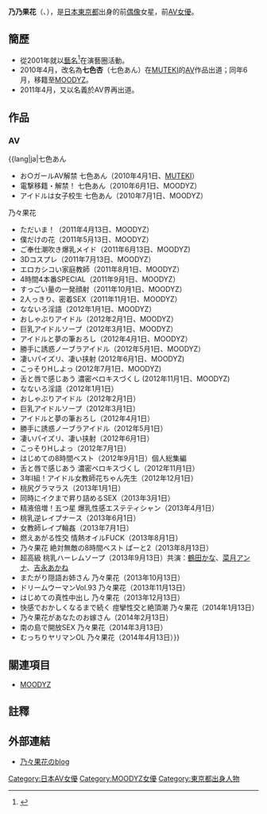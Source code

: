 {{AV女優|
|モデル名={{lang|ja|乃々果 花}}
|ふりがな=ののか はな
|画像ファイル=
|別名={{lang|ja|石川 恵理<br />石川 エリ<br />七色 あん}}
|愛称=
|生年=1988
|生月=8
|生日=8
|出身地={{JPN}}[[東京都|東京都]]
|血液型=
|時点=2010年
|身長=160
|体重=
|バスト=97
|ウエスト=62
|ヒップ=89
|カップ=
|股下=
|靴=
|身体備考=
|デビュー=2001年
|AV出演期間=2010年 - 2016年
|ジャンル=[[AV女優|AV女優]]
|モデル内容=
|活動備考=
|他の活動=
}}

'''乃乃果花'''（{{lang-ja|乃々果 花}}、{{bd|1988年|8月8日}}），是[[日本|日本]][[東京都|東京都]]出身的前[[偶像|偶像]]女星，前[[AV女優|AV女優]]。

== 簡歷 ==
*從2001年就以[[藝名|藝名]]{{nihongo|'''石川惠理'''|石川恵理→石川エリ}}<ref>{{cite web|url=http://photon.st/talents/石川エリ/|title=石川エリ|publisher=Photon2.st βver.|accessdate=2011-07-03|deadurl=yes|archiveurl=https://web.archive.org/web/20110707231740/http://photon.st/talents/%E7%9F%B3%E5%B7%9D%E3%82%A8%E3%83%AA|archivedate=2011-07-07}}</ref>在演藝圈活動。
*2010年4月，改名為'''七色杏'''（七色あん）在[[MUTEKI|MUTEKI]]的[[AV|AV]]作品出道；同年6月，移籍至[[MOODYZ|MOODYZ]]。
*2011年4月，又以{{nihongo|'''乃乃果花'''|乃々果花}}名義於AV界再出道。 

== 作品 ==
=== AV ===
; {{lang|ja|七色あん
* お○ガールAV解禁 七色あん（2010年4月1日、[[MUTEKI|MUTEKI]]）
* 電撃移籍・解禁！ 七色あん（2010年6月1日、MOODYZ）
* アイドルは女子校生 七色あん（2010年7月1日、MOODYZ）
; 乃々果花
* ただいま！（2011年4月13日、MOODYZ）
* 僕だけの花（2011年5月13日、MOODYZ）
* ご奉仕潮吹き爆乳メイド（2011年6月13日、MOODYZ)
* 3Dコスプレ（2011年7月13日、MOODYZ）
* エロカシコい家庭教師（2011年8月1日、MOODYZ）
* 4時間4本番SPECIAL（2011年9月1日、MOODYZ）
* すっごい量の一発顔射（2011年10月1日、MOODYZ）
* 2人っきり、密着SEX（2011年11月1日、MOODYZ）
* なないろ淫語（2012年1月1日、MOODYZ）
* おしゃぶりアイドル（2012年2月1日、MOODYZ）
* 巨乳アイドルソープ（2012年3月1日、MOODYZ）
* アイドルと夢の筆おろし（2012年4月1日、MOODYZ）
* 勝手に誘惑ノーブラアイドル（2012年5月1日、MOODYZ）
*凄いパイズリ、凄い挟射 (2012年6月1日、MOODYZ) 
*こっそりHしよっ (2012年7月1日、MOODYZ) 
*舌と唇で感じあう 濃密ベロキスづくし (2012年11月1日、MOODYZ)
* なないろ淫語（2012年1月1日）
* おしゃぶりアイドル（2012年2月1日）
* 巨乳アイドルソープ（2012年3月1日）
* アイドルと夢の筆おろし（2012年4月1日）
* 勝手に誘惑ノーブラアイドル（2012年5月1日）
* 凄いパイズリ、凄い挟射（2012年6月1日）
* こっそりHしよっ（2012年7月1日）
* はじめての8時間ベスト（2012年9月1日）個人総集編
* 舌と唇で感じあう 濃密ベロキスづくし（2012年11月1日）
* 3年I組！アイドル女教師花ちゃん先生（2012年12月1日）
* 桃尻グラマラス（2013年1月1日）
* 同時にイクまで昇り詰めるSEX（2013年3月1日）
* 精液倍増！五つ星 爆乳性感エステティシャン（2013年4月1日）
* 桃乳逆レイプナース（2013年6月1日）
* 女教師レイプ輪姦（2013年7月1日）
* 燃えあがる性交 情熱オイルFUCK（2013年8月1日）
* 乃々果花 絶対無敵の8時間ベスト ぱーと2（2013年8月13日）
* 超高級 桃乳ハーレムソープ（2013年9月13日）共演：[[鶴田かな|鶴田かな]]、[[菜月アンナ|菜月アンナ]]、[[吉永あかね|吉永あかね]]
* またがり隠語お姉さん 乃々果花（2013年10月13日）
* ドリームウーマンVol.93 乃々果花（2013年11月13日）
* はじめての真性中出し 乃々果花（2013年12月13日）
* 快感でおかしくなるまで続く 痙攣性交と絶頂潮 乃々果花（2014年1月13日）
* 乃々果花があなたのお嫁さん（2014年2月13日）
* 南の島で開放SEX 乃々果花（2014年3月13日）
* むっちりヤリマンOL 乃々果花（2014年4月13日）}}

== 關連項目 ==
* [[MOODYZ|MOODYZ]]

== 註釋 ==
{{reflist}}

== 外部連結 == 
* {{Ja}}[https://web.archive.org/web/20120726003444/http://blog.livedoor.jp/nonoka_hana/ 乃々果花のblog]

{{DEFAULTSORT:Nonoka hana}}
[[Category:日本AV女優|Category:日本AV女優]]
[[Category:MOODYZ女優|Category:MOODYZ女優]]
[[Category:東京都出身人物|Category:東京都出身人物]]